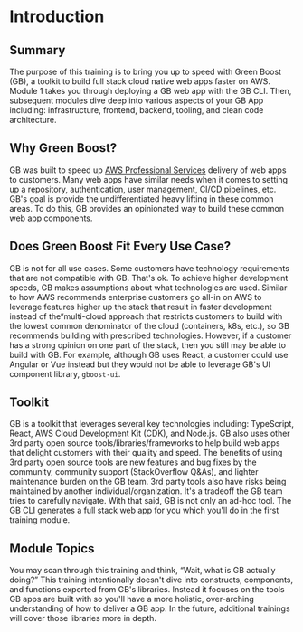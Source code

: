 # Introduction

## Summary
The purpose of this training is to bring you up to speed with Green Boost (GB), a toolkit to build full stack cloud native web apps faster on AWS. Module 1 takes you through deploying a GB web app with the GB CLI. Then, subsequent modules dive deep into various aspects of your GB App including: infrastructure, frontend, backend, tooling, and clean code architecture.

## Why Green Boost?
GB was built to speed up [AWS Professional Services](https://aws.amazon.com/professional-services/) delivery of web apps to customers. Many web apps have similar needs when it comes to setting up a repository, authentication, user management, CI/CD pipelines, etc. GB's goal is provide the undifferentiated heavy lifting in these common areas. To do this, GB provides an opinionated way to build these common web app components.

## Does Green Boost Fit Every Use Case?
GB is not for all use cases. Some customers have technology requirements that are not compatible with GB. That's ok. To achieve higher development speeds, GB makes assumptions about what technologies are used. Similar to how AWS recommends enterprise customers go all-in on AWS to leverage features higher up the stack that result in faster development instead of the“multi-cloud approach that restricts customers to build with the lowest common denominator of the cloud (containers, k8s, etc.), so GB recommends building with prescribed technologies. However, if a customer has a strong opinion on one part of the stack, then you still may be able to build with GB. For example, although GB uses React, a customer could use Angular or Vue instead but they would not be able to leverage GB's UI component library, `gboost-ui`.

## Toolkit
GB is a toolkit that leverages several key technologies including: TypeScript, React, AWS Cloud Development Kit (CDK), and Node.js. GB also uses other 3rd party open source tools/libraries/frameworks to help build web apps that delight customers with their quality and speed. The benefits of using 3rd party open source tools are new features and bug fixes by the community, community support (StackOverflow Q&As), and lighter maintenance burden on the GB team. 3rd party tools also have risks being maintained by another individual/organization. It's a tradeoff the GB team tries to carefully navigate. With that said, GB is not only an ad-hoc tool. The GB CLI generates a full stack web app for you which you'll do in the first training module.

## Module Topics
You may scan through this training and think, “Wait, what is GB actually doing?” This training intentionally doesn't dive into constructs, components, and functions exported from GB's libraries. Instead it focuses on the tools GB apps are built with so you'll have a more holistic, over-arching understanding of how to deliver a GB app. In the future, additional trainings will cover those libraries more in depth.
